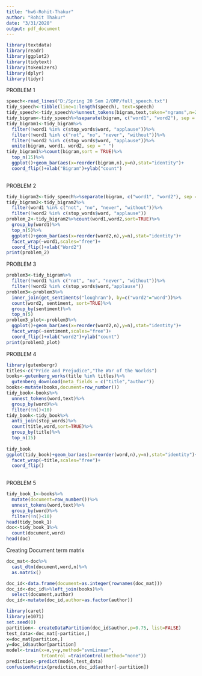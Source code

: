 ---
title: "hw6-Rohit-Thakur"
author: "Rohit Thakur"
date: "3/31/2020"
output: pdf_document
---

```{r}
library(textdata)
library(readr)
library(ggplot2)
library(tidytext)
library(tokenizers)
library(dplyr)
library(tidyr)
```

PROBLEM 1
```{r}
speech<-read_lines("D:/Spring 20 Sem 2/DMP/full_speech.txt")
tidy_speech<-tibble(line=1:length(speech), text=speech)
tidy_speech<-tidy_speech%>%unnest_tokens(bigram,text,token="ngrams",n=2)
tidy_bigram<-tidy_speech%>%separate(bigram, c("word1", "word2"), sep = " ")
tidy_bigram1<-tidy_bigram%>%
  filter(!word1 %in% c(stop_words$word, "applause"))%>%
  filter(!word1 %in% c("not", "no", "never", "without"))%>%
  filter(!word2 %in% c(stop_words$word, "applause"))%>%
  unite(bigram, word1, word2, sep = " ")
tidy_bigram1%>%count(bigram,sort = TRUE)%>%
  top_n(15)%>%
  ggplot()+geom_bar(aes(x=reorder(bigram,n),y=n),stat="identity")+
  coord_flip()+xlab("Bigram")+ylab("count")
  

```
PROBLEM 2
```{r}
tidy_bigram2<-tidy_speech%>%separate(bigram, c("word1", "word2"), sep = " ")
tidy_bigram2<-tidy_bigram2%>%
  filter(word1 %in% c("not", "no", "never", "without"))%>%
  filter(!word2 %in% c(stop_words$word, "applause"))
problem_2<-tidy_bigram2%>%count(word1,word2,sort=TRUE)%>%
  group_by(word1)%>%
  top_n(5)%>%
  ggplot()+geom_bar(aes(x=reorder(word2,n),y=n),stat="identity")+
  facet_wrap(~word1,scales="free")+
  coord_flip()+xlab("Word2")
print(problem_2)
```
PROBLEM 3
```{r}
problem3<-tidy_bigram%>%
  filter(!word1 %in% c("not", "no", "never", "without"))%>%
  filter(!word2 %in% c(stop_words$word,"applause"))
problem3<-problem3%>%
  inner_join(get_sentiments("loughran"), by=c("word2"="word"))%>%
  count(word2, sentiment, sort=TRUE)%>%
  group_by(sentiment)%>%
  top_n(5)
problem3_plot<-problem3%>%
  ggplot()+geom_bar(aes(x=reorder(word2,n),y=n),stat="identity")+
  facet_wrap(~sentiment,scales="free")+
  coord_flip()+xlab("word2")+ylab("count")
print(problem3_plot)
```

PROBLEM 4
```{r}
library(gutenbergr)
titles<-c("Pride and Prejudice","The War of the Worlds")
books<-gutenberg_works(title %in% titles)%>%
  gutenberg_download(meta_fields = c("title","author"))
books<-mutate(books,document=row_number())
tidy_book<-books%>%
  unnest_tokens(word,text)%>%
  group_by(word)%>%
  filter(!n()<10)
tidy_book<-tidy_book%>%
  anti_join(stop_words)%>%
  count(title,word,sort=TRUE)%>%
  group_by(title)%>%
  top_n(15)
  
tidy_book
ggplot(tidy_book)+geom_bar(aes(x=reorder(word,n),y=n),stat="identity")+
  facet_wrap(~title,scales="free")+
  coord_flip()
  
```


PROBLEM 5
```{r}
tidy_book_1<-books%>%
  mutate(document=row_number())%>%
  unnest_tokens(word,text)%>%
  group_by(word)%>%
  filter(!n()<10)
head(tidy_book_1)
doc<-tidy_book_1%>%
  count(document,word)
head(doc)
```


Creating Document term matrix
```{r}
doc_mat<-doc%>%
  cast_dtm(document,word,n)%>%
  as.matrix()
```


```{r}
doc_id<-data.frame(document=as.integer(rownames(doc_mat)))
doc_id<-doc_id%>%left_join(books)%>%
  select(document,author)
doc_id<-mutate(doc_id,author=as.factor(author))
```

```{r}
library(caret)
library(e1071)
set.seed(0)
partition<- createDataPartition(doc_id$author,p=0.75, list=FALSE)
test_data<-doc_mat[-partition,]
x=doc_mat[partition,]
y=doc_id$author[partition]
model<-train(x=x,y=y,method="svmLinear",
             trControl =trainControl(method="none"))
prediction<-predict(model,test_data)
confusionMatrix(prediction,doc_id$author[-partition])
```


